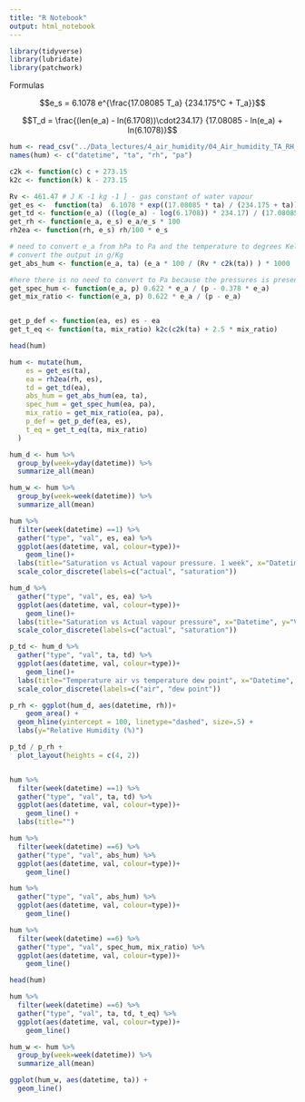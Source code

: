 ```yaml
---
title: "R Notebook"
output: html_notebook
---
```


```r
library(tidyverse)
library(lubridate)
library(patchwork)
```

Formulas

$$e_s = 6.1078 e^{\frac{17.08085 T_a} {234.175°C + T_a}}$$

$$T_d = \frac{(len(e_a) - ln(6.1708))\cdot234.17} {17.08085 - ln(e_a) + ln(6.1078)}$$

```r
hum <- read_csv("../Data_lectures/4_air_humidity/04_Air_humidity_TA_RH_PA_NP_Hainich.csv")
names(hum) <- c("datetime", "ta", "rh", "pa")
```



```r
c2k <- function(c) c + 273.15
k2c <- function(k) k - 273.15

Rv <- 461.47 # J K -1 kg -1 ] - gas constant of water vapour
get_es <-  function(ta)  6.1078 * exp((17.08085 * ta) / (234.175 + ta))
get_td <- function(e_a) ((log(e_a) - log(6.1708)) * 234.17) / (17.08085 - log(e_a) + log(6.1078))
get_rh <- function(e_a, e_s) e_a/e_s * 100
rh2ea <- function(rh, e_s) rh/100 * e_s

# need to convert e_a from hPa to Pa and the temperature to degrees Kelvin
# convert the output in g/Kg 
get_abs_hum <- function(e_a, ta) (e_a * 100 / (Rv * c2k(ta)) ) * 1000

#here there is no need to convert to Pa because the pressures is present both at numerator and denomiator
get_spec_hum <- function(e_a, p) 0.622 * e_a / (p - 0.378 * e_a) 
get_mix_ratio <- function(e_a, p) 0.622 * e_a / (p - e_a)


get_p_def <- function(ea, es) es - ea
get_t_eq <- function(ta, mix_ratio) k2c(c2k(ta) + 2.5 * mix_ratio)
```

```r
head(hum)
```


```r
hum <- mutate(hum,
    es = get_es(ta),
    ea = rh2ea(rh, es),
    td = get_td(ea),
    abs_hum = get_abs_hum(ea, ta),
    spec_hum = get_spec_hum(ea, pa),
    mix_ratio = get_mix_ratio(ea, pa),
    p_def = get_p_def(ea, es),
    t_eq = get_t_eq(ta, mix_ratio)
  )

hum_d <- hum %>%
  group_by(week=yday(datetime)) %>%
  summarize_all(mean)

hum_w <- hum %>%
  group_by(week=week(datetime)) %>%
  summarize_all(mean)
```


```r
hum %>%
  filter(week(datetime) ==1) %>%
  gather("type", "val", es, ea) %>%
  ggplot(aes(datetime, val, colour=type))+
    geom_line()+
  labs(title="Saturation vs Actual vapour pressure. 1 week", x="Datetime", y="Vapour pressure (hPa)", colour="Vapur pressure") +
  scale_color_discrete(labels=c("actual", "saturation"))
```
```r
hum_d %>%
  gather("type", "val", es, ea) %>%
  ggplot(aes(datetime, val, colour=type))+
    geom_line()+
  labs(title="Saturation vs Actual vapour pressure", x="Datetime", y="Vapour pressure (hPa)", colour="Vapur pressure", subtitle = "1 year, daily average") +
  scale_color_discrete(labels=c("actual", "saturation"))
```
```r
p_td <- hum_d %>%
  gather("type", "val", ta, td) %>%
  ggplot(aes(datetime, val, colour=type))+
    geom_line()+
  labs(title="Temperature air vs temperature dew point", x="Datetime", y="Temperature (°C)", colour="Temperature", subtitle = "1 year, daily average") +
  scale_color_discrete(labels=c("air", "dew point"))

p_rh <- ggplot(hum_d, aes(datetime, rh))+
    geom_area() +
  geom_hline(yintercept = 100, linetype="dashed", size=.5) +
  labs(y="Relative Humidity (%)")

p_td / p_rh +
  plot_layout(heights = c(4, 2))
```


```r
```


```r
hum %>%
  filter(week(datetime) ==1) %>%
  gather("type", "val", ta, td) %>%
  ggplot(aes(datetime, val, colour=type))+
    geom_line() +
  labs(title="")
```
```r
hum %>%
  filter(week(datetime) ==6) %>%
  gather("type", "val", abs_hum) %>%
  ggplot(aes(datetime, val, colour=type))+
    geom_line()
```

```r
hum %>%
  gather("type", "val", abs_hum) %>%
  ggplot(aes(datetime, val, colour=type))+
    geom_line()
```
```r
hum %>%
  filter(week(datetime) ==6) %>%
  gather("type", "val", spec_hum, mix_ratio) %>%
  ggplot(aes(datetime, val, colour=type))+
    geom_line()
```
```r
head(hum)
```

```r
hum %>%
  filter(week(datetime) ==6) %>%
  gather("type", "val", ta, td, t_eq) %>%
  ggplot(aes(datetime, val, colour=type))+
    geom_line()
```

```r
hum_w <- hum %>%
  group_by(week=week(datetime)) %>%
  summarize_all(mean)
```

```r
ggplot(hum_w, aes(datetime, ta)) +
  geom_line()
```

